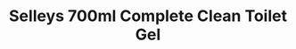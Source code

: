 ---
title: Selleys 700ml Complete Clean Toilet Gel
description: Selleys Complete Clean Toilet Gel has been formulated to kill 99.9% of germs (S. aureus and E. coli). The deep action gel helps remove tough stains and eliminate odours. For the dirt you can see, and the germs you can't.
price: 5
image: /products/selleys-700ml-complete-clean-toilet-gel.jpeg
ratingCount: 1020
ratingValue: '4.9'
---